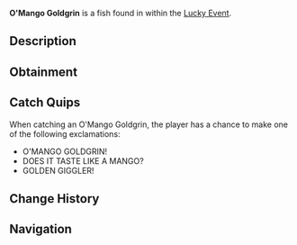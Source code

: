 {{FishInfobox
|image          = O'Mango Goldgrin.png
|rarity         = Limited
|sea            = First Sea
|location       = [[Lucky Event]]
|sublocation    = 
|sources        = Fishing Rod
|radar_location = 
|prog_speed     = -50
|xp             = 1700
|weather        = Rain
|time           = 
|season         = Spring
|bait           = Lucky
|base_weight    = 240
|base_value     = 4500
|weight_range   = 160
|base_chance    = 5
|base_resil     = 25
}}
'''O'Mango Goldgrin''' is a {{Rarity|Limited}} fish found in within the [[Lucky Event]].

== Description ==
{{Description|An orange fish sporting circular glasses, it grins through warm waters with a St. Patrick's golden glow!|Bestiary Entry}}

== Obtainment ==
{{Description|Appears randomly in Lucky Event pools, lured by a rainbow glow.|Bestiary Hint}}
{{Fish Availability|
Lucky Event/O'Mango Goldgrin
|top_rods      = 
Leviathan's Fang Rod\23101.73\53901.11;
Free Spirit Rod\20150.14\51290.38;
Trident Rod\19165.34\48783.67;
Ethereal Prism Rod\18138.8\35881.31;
Seraphic Rod\17690.33\36281.44;
Resourceful Rod\14158.04\28691.35;
Destiny Rod\14308.82\27972.4;
Heaven's Rod\13272.56\30089.1;
No-Life Rod\17574.5\38383.14;
Plastic Rod\8732.54\23932.75;
Fischer's Rod\8690.2\23834.05;
Adventurer's Rod\8599.36\23347.64;
Rod Of The Forgotten Fang\16527.38\34922.62;
Challenger's Rod\16437.49\35855.24;
Rod Of The Depths\14467.9\30598.76;
Rod Of The Exalted One\14384.25\29774.07;
Zeus Rod\14170.93\31255.97;
Verdant Shear Rod\13913.1\30775.57;
Blazebringer Rod\13557.22\30118.09;
Depthseeker Rod\13203.68\30030.43;
Avalanche Rod\11610.98\26363.16;
Volcanic Rod\11102.34\24708.28;
Steady Rod\4239\10066.12
|recommended   = Trident Rod
}}

== Catch Quips ==
When catching an O'Mango Goldgrin, the player has a chance to make one of the following exclamations:
* O'MANGO GOLDGRIN!
* DOES IT TASTE LIKE A MANGO?
* GOLDEN GIGGLER!

== Change History ==
{{Change History|{{subst:Current Version}}}}

== Navigation ==
{{Fish Navbox|Lucky Event}}